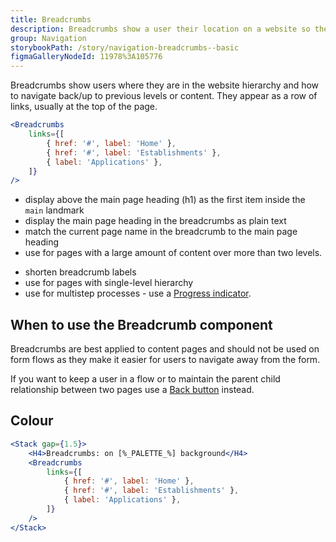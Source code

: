 ```yaml
---
title: Breadcrumbs
description: Breadcrumbs show a user their location on a website so they can easily navigate to find what they need.
group: Navigation
storybookPath: /story/navigation-breadcrumbs--basic
figmaGalleryNodeId: 11978%3A105776
---
```


Breadcrumbs show users where they are in the website hierarchy and how to navigate back/up to previous levels or content. They appear as a row of links, usually at the top of the page.

```jsx live
<Breadcrumbs
	links={[
		{ href: '#', label: 'Home' },
		{ href: '#', label: 'Establishments' },
		{ label: 'Applications' },
	]}
/>
```

<DoHeading />

- display above the main page heading (h1) as the first item inside the `main` landmark
- display the main page heading in the breadcrumbs as plain text
- match the current page name in the breadcrumb to the main page heading
- use for pages with a large amount of content over more than two levels.

<DontHeading />

- shorten breadcrumb labels
- use for pages with single-level hierarchy
- use for multistep processes - use a [Progress indicator](/components/progress-indicator).

## When to use the Breadcrumb component

Breadcrumbs are best applied to content pages and should not be used on form flows as they make it easier for users to navigate away from the form.

If you want to keep a user in a flow or to maintain the parent child relationship between two pages use a [Back button](/components/direction-link) instead.

## Colour

```jsx live colorSection
<Stack gap={1.5}>
	<H4>Breadcrumbs: on [%_PALETTE_%] background</H4>
	<Breadcrumbs
		links={[
			{ href: '#', label: 'Home' },
			{ href: '#', label: 'Establishments' },
			{ label: 'Applications' },
		]}
	/>
</Stack>
```
